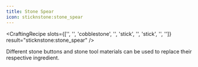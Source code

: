 ```yaml
---
title: Stone Spear
icon: sticknstone:stone_spear
---
```


<CraftingRecipe
slots={['', '', 'cobblestone', '', 'stick', '', 'stick', '', '']}
result="sticknstone:stone_spear"
/>

Different stone buttons and stone tool materials can be used to replace their respective ingredient.